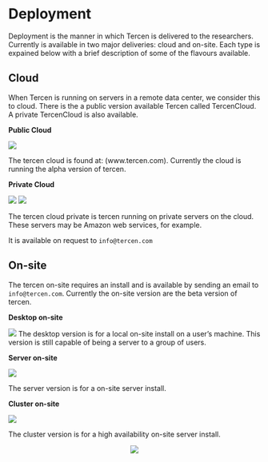 # Deployment {#deployment}

Deployment is the manner in which Tercen is delivered to the researchers. Currently is available in two major deliveries: cloud and on-site. Each type is expained below with a brief description of some of the flavours available.

## Cloud
When Tercen is running on servers in a remote data center, we consider this to cloud. There is the a public version available Tercen called TercenCloud. A private TercenCloud is also available.

__Public Cloud__

![](images\tercen_cloud.png)

The tercen cloud is found at: (www.tercen.com).
Currently the cloud is running the alpha version of tercen.

__Private Cloud__

![](images\tercen_private.png)     ![](images\amazon.png)

The tercen cloud private is tercen running on private servers on the cloud.
These servers may be Amazon web services, for example.



It is available on request to `info@tercen.com`


## On-site
The tercen on-site requires an install and is available by sending an email to `info@tercen.com`.
Currently the on-site version are the beta version of tercen.

__Desktop on-site__

![](images\tercen_desktop.png)
The desktop version is for a local on-site install on a user's machine. This version is still capable of being a server to a group of users.

__Server on-site__

![](images\tercen_server.png)

The server version is for a on-site server install.

__Cluster on-site__

![](images\tercen_cluster.png)

The cluster version is for a high availability on-site server install.

<center>![](images\deploy.png)</center>

